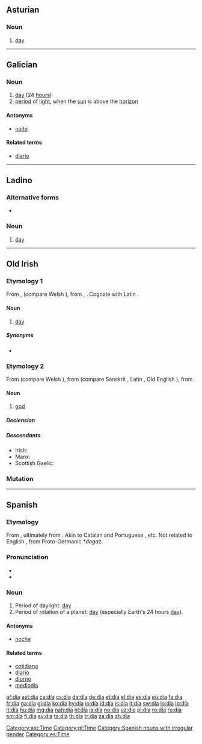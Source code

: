 {{DEFAULTSORT:dia}}
{{also|Appendix:Variations of "dia"}}
==Asturian==

===Noun===
{{ast-noun|m|díes}}

# [[day]]

[[Category:ast:Time]]

----

==Galician==

===Noun===
{{gl-noun|m}}

# [[day]] (24 [[hour]]s)
# [[period]] of [[light]], when the [[sun]] is above the [[horizon]]

====Antonyms====
* {{sense|period of light}} [[noite]]

====Related terms====
* [[diario]]

[[Category:gl:Time]]

----

==Ladino==

===Alternative forms===
* {{l|lad|diya|sc=Latn}}

===Noun===
{{lad-noun|l|g=m}}

# [[day]]

----

==Old Irish==

===Etymology 1===
From {{etyl|cel-pro|sga}} {{term/t|cel-pro|*dīyo-}}, {{term/t|cel-pro|*dījos}} (compare Welsh {{term|dydd|lang=cy}}), from {{etyl|ine-pro|sga}} {{term/t|ine-pro|*di̯ēus}}, {{term/t|ine-pro|*dyew-}}. Cognate with Latin {{term|dies|diēs|lang=la}}.

====Noun====
{{head|sga|noun|dative singular|díu}}<!--gender is probably masculine but as it's only used in fixed expressions it isn't possible to say for sure-->

# [[day]]

=====Synonyms=====
* {{l/sga|lá}}

===Etymology 2===
From {{etyl|cel-pro|sga}} {{term/t|cel-pro|*dēwos}} (compare Welsh {{term|duw|lang=cy}}), from {{etyl|ine-pro|sga}} {{term/t|ine-pro|*deywós}} (compare Sanskrit {{term|देव|tr=devá|lang=sa}}, Latin {{term|deus|lang=la}}, Old English {{term|Tiw|Tīw|Germanic god of heroic glory|lang=ang}}), from {{etyl|ine-pro|sga}} {{term/t|ine-pro|*dey-||to shine}}.

====Noun====
{{head|sga|noun|g=m|genitive|dé}}

# [[god]]

=====Declension=====
{{sga-decl-o-masc|gs=dé|ap=deu|dp=déib}}

=====Descendants=====
* Irish: {{l/ga|dia}}
* Manx: {{l/gv|jee}}
* Scottish Gaelic: {{l/gd|dia}}

===Mutation===
{{sga-mutation|d|ía}}

----

==Spanish==

===Etymology===
From {{etyl|la|es}} {{term|dies|diēs|day|lang=la}}, ultimately from {{etyl|ine-pro|es}} {{term/t|ine-pro|*dyew-||heaven, sky; to shine}}. Akin to Catalan and Portuguese {{term|dia|lang=pt}}, etc.  Not related to English {{term|day|lang=en}}, from Proto-Germanic ''*dagaz''.

===Pronunciation===
* {{IPA|/ˈdi.a/|lang=es}}
* {{rhymes|ia|lang=es}}

===Noun===
{{es-noun|m}}

# Period of daylight: [[day]]
# Period of rotation of a planet: [[day]] (especially Earth's 24 hours [[day]]).

====Antonyms====
* [[noche]] {{f}}

====Related terms====
* [[cotidiano]]
* [[diario]]
* [[diurno]]
* [[mediodía]] {{m}}

[[Category:Spanish nouns with irregular gender]]
[[Category:es:Time]]

[[af:día]]
[[ast:día]]
[[ca:día]]
[[cs:día]]
[[da:día]]
[[de:día]]
[[et:día]]
[[el:día]]
[[es:día]]
[[eu:día]]
[[fa:día]]
[[fr:día]]
[[ga:día]]
[[gl:día]]
[[ko:día]]
[[hy:día]]
[[io:día]]
[[id:día]]
[[is:día]]
[[it:día]]
[[sw:día]]
[[lo:día]]
[[lb:día]]
[[lt:día]]
[[hu:día]]
[[mg:día]]
[[nah:día]]
[[nl:día]]
[[ja:día]]
[[no:día]]
[[uz:día]]
[[pl:día]]
[[ro:día]]
[[ru:día]]
[[sm:día]]
[[fi:día]]
[[sv:día]]
[[ta:día]]
[[th:día]]
[[tr:día]]
[[za:día]]
[[zh:día]]